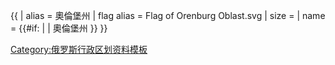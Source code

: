 {{ {{{1<noinclude>|country showdata</noinclude>}}}
| alias = 奧倫堡州
| flag alias = Flag of Orenburg Oblast.svg
| size = {{{size|}}}
| name = {{#if: {{{name|}}} | {{{name|}}} | 奧倫堡州 }}
}}<noinclude>
[[Category:俄罗斯行政区划资料模板]]
</noinclude>